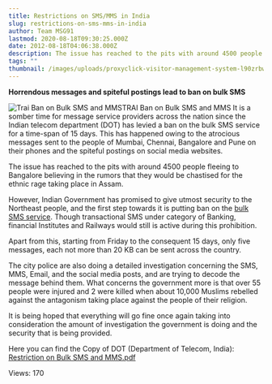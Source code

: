 ```yaml
---
title: Restrictions on SMS/MMS in India
slug: restrictions-on-sms-mms-in-india
author: Team MSG91
lastmod: 2020-08-18T09:30:25.000Z
date: 2012-08-18T04:06:38.000Z
description: The issue has reached to the pits with around 4500 people fleeing to Bangalore believing in the rumors that they would be chastised for the ethnic rage taking place in Assam.
tags: ""
thumbnail: /images/uploads/proxyclick-visitor-management-system-l90zrbwvcoe-unsplash.jpg
---
```


**Horrendous messages and spiteful postings lead to ban on bulk SMS**


![Trai Ban on Bulk SMS and MMS](https://images-msg91.s3.ap-south-1.amazonaws.com/content/images/wordpress/2012/08/Trai-bulk-sms-ban.jpg "Trai Ban on Bulk SMS and MMS")TRAI Ban on Bulk SMS and MMS
It is a somber time for message service providers across the nation since the Indian telecom department (DOT) has levied a ban on the bulk SMS service for a time-span of 15 days. This has happened owing to the atrocious messages sent to the people of Mumbai, Chennai, Bangalore and Pune on their phones and the spiteful postings on social media websites.


The issue has reached to the pits with around 4500 people fleeing to Bangalore believing in the rumors that they would be chastised for the ethnic rage taking place in Assam.


However, Indian Government has promised to give utmost security to the Northeast people, and the first step towards it is putting ban on the [bulk SMS service](https://msg91.com "Bulk SMS"). Though transactional SMS under category of Banking, financial Institutes and Railways would still is active during this prohibition.


Apart from this, starting from Friday to the consequent 15 days, only five messages, each not more than 20 KB can be sent across the country.


The city police are also doing a detailed investigation concerning the SMS, MMS, Email, and the social media posts, and are trying to decode the message behind them. What concerns the government more is that over 55 people were injured and 2 were killed when about 10,000 Muslims rebelled against the antagonism taking place against the people of their religion.


It is being hoped that everything will go fine once again taking into consideration the amount of investigation the government is doing and the security that is being provided.


Here you can find the Copy of DOT (Department of Telecom, India): [Restriction on Bulk SMS and MMS.pdf](https://msg91.com/guide/content/Restriction-on-Bulk-SMS-MMS.PDF "Restriction on Bulk SMS and MMS")


 Views: 170


